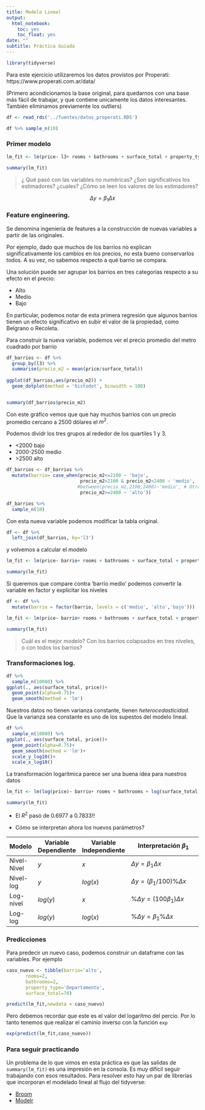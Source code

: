 ```yaml
---
title: Modelo Lineal
output:
  html_notebook:
    toc: yes
    toc_float: yes
date: ""
subtitle: Práctica Guiada
---
```



```r
library(tidyverse)
```


Para este ejercicio utilizaremos los datos provistos por Properati: https://www.properati.com.ar/data/

(Primero acondicionamos la base original, para quedarnos con una base más fácil de trabajar, y que contiene unicamente los datos interesantes. También eliminamos previamente los outliers)

```r
df <- read_rds('../fuentes/datos_properati.RDS')

df %>% sample_n(10)
```

### Primer modelo

```r
lm_fit <- lm(price~ l3+ rooms + bathrooms + surface_total + property_type,data = df)
```

```r
summary(lm_fit)
```

> ¿ Qué pasó con las variables no numéricas?
> ¿Son significativos los estimadores? ¿cuales?
> ¿Cómo se leen los valores de los estimadores?


$$
\Delta y = \beta_1 \Delta x
$$

### Feature engineering.

Se denomina ingeniería de features a la construcción de nuevas variables a partir de las originales. 

Por ejemplo, dado que muchos de los barrios no explican significativamente los cambios en los precios, no esta bueno conservarlos todos. A su vez, no sabemos respecto a qué barrio se compara.

Una solución puede ser agrupar los barrios en tres categorías respecto a su efecto en el precio: 

- Alto
- Medio
- Bajo

En particular, podemos notar de esta primera regresión que algunos barrios tienen un efecto significativo en subir el valor de la propiedad, como Belgrano o Recoleta. 

Para construir la nueva variable, podemos ver el precio promedio del metro cuadrado por barrio

```r

df_barrios <- df %>% 
  group_by(l3) %>% 
  summarise(precio_m2 = mean(price/surface_total)) 
  
ggplot(df_barrios,aes(precio_m2)) +
  geom_dotplot(method = 'histodot', binwidth = 100)


summary(df_barrios$precio_m2)
```

Con este gráfico vemos que que hay muchos barrios con un precio promedio cercano a 2500 dólares el $m^2$.

Podemos dividr los tres grupos al rededor de los quartiles 1 y 3. 

- <2000 bajo
- 2000-2500 medio
- \>2500 alto

```r
df_barrios <- df_barrios %>% 
  mutate(barrio= case_when(precio_m2<=2100 ~ 'bajo',
                           precio_m2>2100 & precio_m2<2400 ~ 'medio',
                          #between(precio_m2,2100,2400)~'medio', # Otra forma de escribirlo
                           precio_m2>=2400 ~ 'alto'))

df_barrios %>% 
  sample_n(10)
```

Con esta nueva variable podemos modificar la tabla original.

```r
df <- df %>% 
  left_join(df_barrios, by='l3')
```


y volvemos a calcular el modelo



```r
lm_fit <- lm(price~ barrio+ rooms + bathrooms + surface_total + property_type,data = df)

summary(lm_fit)
```

Si queremos que compare contra 'barrio medio' podemos convertir la variable en factor y explicitar los niveles

```r
df <- df %>% 
  mutate(barrio = factor(barrio, levels = c('medio', 'alto','bajo')))

lm_fit <- lm(price~ barrio+ rooms + bathrooms + surface_total + property_type,data = df)

summary(lm_fit)
```


> Cuál es el mejor modelo? Con los barrios colapsados en tres niveles, o con todos los barrios?


### Transformaciones log. 


```r
df %>% 
  sample_n(10000) %>% 
ggplot(., aes(surface_total, price))+
  geom_point(alpha=0.75)+
  geom_smooth(method = 'lm')
```

Nuestros datos no tienen varianza constante, tienen _heterocedasticidad_. Que la varianza sea constante es uno de los supestos del modelo lineal.

```r
df %>% 
  sample_n(10000) %>% 
ggplot(., aes(surface_total, price))+
  geom_point(alpha=0.75)+
  geom_smooth(method = 'lm')+
  scale_y_log10()+
  scale_x_log10()
```

La transformación logarítmica parece ser una buena idea para nuestros datos


```r
lm_fit <- lm(log(price)~ barrio+ rooms + bathrooms + log(surface_total) + property_type,data = df)

summary(lm_fit)
```

- El $R^2$ pasó de 0.6977 a 0.7833!!

- Cómo se interpretan ahora los nuevos parámetros?


| Modelo      | Variable Dependiente | Variable Independiente | Interpretación $\beta_1$      |
|-------------|------------------|--------------------|---------------------------------------|
| Nivel-Nivel | $y$              | $x$                | $\Delta y = \beta_1 \Delta x$         |
| Nivel-log   | $y$              | $log(x)$           | $\Delta y = (\beta_1/100)\% \Delta x$ |
| Log-nivel   | $log(y)$         | $x$                | $\% \Delta y = (100 \beta_1) \Delta x$|
| Log-log     | $log(y)$         | $log(x)$           | $\% \Delta y = \beta_1 \% \Delta x$   |

### Predicciones

Para predecir un nuevo caso, podemos construir un dataframe con las variables. Por ejemplo
```r
caso_nuevo <- tibble(barrio='alto',
       rooms=2,
       bathrooms=2,
       property_type='Departamento',
       surface_total=78) 

predict(lm_fit,newdata = caso_nuevo)
```




Pero debemos recordar que este es el valor del logarítmo del percio. Por lo tanto tenemos que realizar el caminio inverso con la función `exp`


```r
exp(predict(lm_fit,caso_nuevo))
```


### Para seguir practicando

Un problema de lo que vimos en esta práctica es que las salidas de `summary(lm_fit)` es una impresión en la consola. Es muy difícil seguir trabajando con esos resultados. Para resolver esto hay un par de librerías que incorporan el modelado lineal al flujo del tidyverse:

  + [Broom](https://cran.r-project.org/web/packages/broom/vignettes/broom.html)
  + [Modelr](https://modelr.tidyverse.org/)

